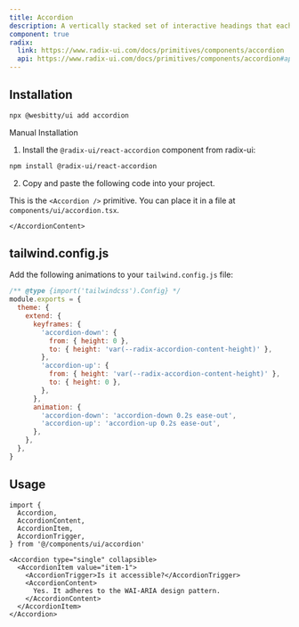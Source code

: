 ```yaml
---
title: Accordion
description: A vertically stacked set of interactive headings that each reveal a section of content.
component: true
radix:
  link: https://www.radix-ui.com/docs/primitives/components/accordion
  api: https://www.radix-ui.com/docs/primitives/components/accordion#api-reference
---
```


<ComponentExample src="/components/examples/accordion/demo.tsx">
  <div className="max-w-[70%] w-full">
    <AccordionDemo />
  </div>
</ComponentExample>

## Installation

```bash
npx @wesbitty/ui add accordion
```

<Accordion type="single" collapsible>
  <AccordionItem value="manual-installation">
    <AccordionTrigger>Manual Installation</AccordionTrigger>
    <AccordionContent>

1. Install the `@radix-ui/react-accordion` component from radix-ui:

```bash
npm install @radix-ui/react-accordion
```

2. Copy and paste the following code into your project.

<ComponentSource src="/components/ui/accordion.tsx" />

<Callout>

This is the `<Accordion />` primitive. You can place it in a file at `components/ui/accordion.tsx`.

</Callout>

    </AccordionContent>

  </AccordionItem>
</Accordion>

## tailwind.config.js

Add the following animations to your `tailwind.config.js` file:

```js title="tailwind.config.js" {5-18} /module/
/** @type {import('tailwindcss').Config} */
module.exports = {
  theme: {
    extend: {
      keyframes: {
        'accordion-down': {
          from: { height: 0 },
          to: { height: 'var(--radix-accordion-content-height)' },
        },
        'accordion-up': {
          from: { height: 'var(--radix-accordion-content-height)' },
          to: { height: 0 },
        },
      },
      animation: {
        'accordion-down': 'accordion-down 0.2s ease-out',
        'accordion-up': 'accordion-up 0.2s ease-out',
      },
    },
  },
}
```

## Usage

```tsx
import {
  Accordion,
  AccordionContent,
  AccordionItem,
  AccordionTrigger,
} from '@/components/ui/accordion'
```

```tsx
<Accordion type="single" collapsible>
  <AccordionItem value="item-1">
    <AccordionTrigger>Is it accessible?</AccordionTrigger>
    <AccordionContent>
      Yes. It adheres to the WAI-ARIA design pattern.
    </AccordionContent>
  </AccordionItem>
</Accordion>
```

